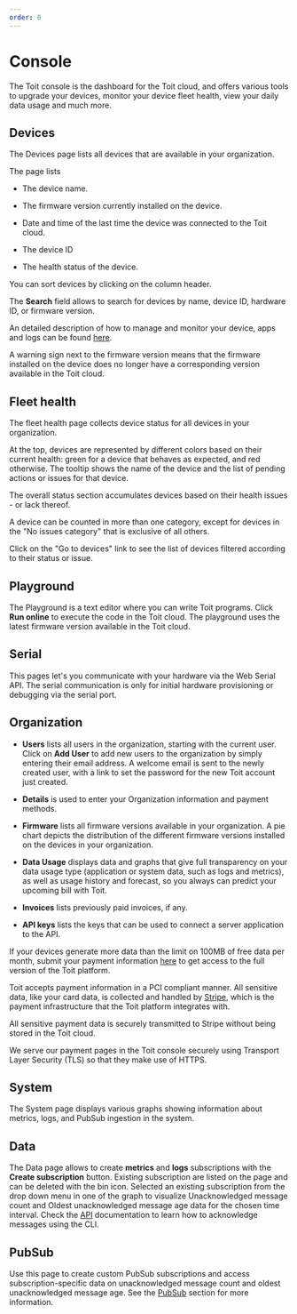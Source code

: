 ```yaml
---
order: 0
---
```


# Console

The Toit console is the dashboard for the Toit cloud, and offers various tools to upgrade your devices, monitor your device fleet health, view your daily data usage and much more.

## Devices

The Devices page lists all devices that are available in your organization.

The page lists

* The device  name.

* The firmware version currently installed on the device.

* Date and time of the last time the device was connected to the Toit cloud.

* The device ID

* The health status of the device. 

You can sort devices by clicking on the column header.

The **Search** field allows to search for devices by name, device ID, hardware ID, or firmware version.

An detailed description of how to manage and monitor your device, apps and logs can be found [here](../devicemanagement).

<Note>

A warning sign next to the firmware version means that the firmware installed on the device does no longer have a corresponding version available in the Toit cloud. 

</Note>


## Fleet health

The fleet health page collects device status for all devices in your organization.

At the top, devices are represented by different colors based on their current health: green for a device that behaves as expected, and red otherwise.
The tooltip shows the name of the device and the list of pending actions or issues for that device.

The overall status section accumulates devices based on their health issues - or lack thereof.

<Note>
A device can be counted in more than one category, except for devices in the
"No issues category" that is exclusive of all others.
</Note>

Click on the "Go to devices" link to see the list of devices filtered according to their status or issue.

## Playground

The Playground is a text editor where you can write Toit programs. Click **Run online** to execute the code in the Toit cloud. The playground uses the latest firmware version available in the Toit cloud.
  
## Serial

This pages let's you communicate with your hardware via the Web Serial API. The serial communication is only for initial hardware provisioning or debugging via the serial port.

## Organization

* **Users** lists all users in the organization, starting with the current user. Click on **Add User** to add new users to the organization by simply entering their email address. A welcome email is sent to the newly created user, with a link to set the password for the new Toit account just created.

* **Details** is used to enter your Organization information and payment methods.

* **Firmware** lists all firmware versions available in your organization. A pie chart depicts the distribution of the different firmware versions installed on the devices in your organization.

* **Data Usage** displays data and graphs that give full transparency on your data usage type (application or system data, such as logs and metrics), as well as usage history and forecast, so you always can predict your upcoming bill with Toit.

* **Invoices** lists previously paid invoices, if any.

* **API keys** lists the keys that can be used to connect a server application to the API.

<Note title="Payment">
  

If your devices generate more data than the limit on 100MB of free data per month, submit your payment information [here](https://console.toit.io/organization/details) to get access to the full version of the Toit platform.

Toit accepts payment information in a PCI compliant manner. All sensitive data, like your card data, is collected and handled by [Stripe](https://stripe.com/), which is the payment infrastructure that the Toit platform integrates with.

All sensitive payment data is securely transmitted to Stripe without being stored in the Toit cloud.

We serve our payment pages in the Toit console securely using Transport Layer Security (TLS) so that they make use of HTTPS.

</Note>


## System

The System page displays various graphs showing information about metrics, logs, and PubSub ingestion in the system.

## Data

The Data page allows to create **metrics** and **logs** subscriptions with the **Create subscription** button. Existing subscription are listed on the page and can be deleted with the bin icon. Selected an existing subscription from the drop down menu in one of the graph to visualize Unacknowledged message count and Oldest unacknowledged message age data for the chosen time interval. 
Check the [API](../../../apis/api) documentation to learn how to acknowledge messages using the CLI.

## PubSub

Use this page to create custom PubSub subscriptions and access subscription-specific data on unacknowledged message count and oldest unacknowledged message age. 
See the [PubSub](../../../apis/pubsub) section for more information.
